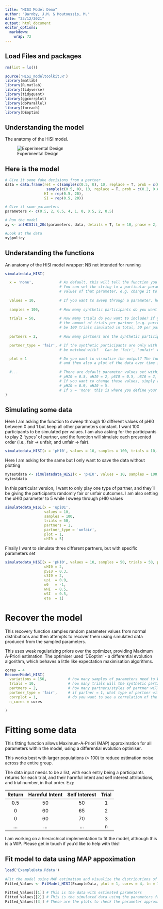 ```yaml
---
title: "HISI Model Demo"
author: "Barnby, J.M. & Moutoussis, M."
date: "23/12/2021"
output: html_document
editor_options: 
  markdown: 
    wrap: 72
---
```


## Load Files and packages

```r

rm(list = ls())

source('HISI_modeltoolkit.R')
library(matlab)
library(R.matlab)
library(tidyverse)
library(tidyquant)
library(ggcorrplot)
library(doParallel)
library(foreach)
library(DEoptim)
```

## Understanding the model

The anatomy of the HISI model.

![Experimental Design](ModelSchematic.png)

## Here is the model

```r

# Give it some fake decisions from a partner
data = data.frame(ret = c(sample(c(0.5, 0), 10, replace = T, prob = c(0.8, 0.2)),
                   sample(c(0.5, 0), 10, replace = T, prob = c(0.2, 0.8))),
                  HI = rep(0.5, 20),
                  SI = rep(0.5, 20))

# Give it some parameters
parameters <- c(0.5, 2, 0.5, 4, 1, 0, 0.5, 2, 0.5)

# Run the model 
xy <- infHISIll_20d(parameters, data, details = T, tn = 10, phase = 2, plot = 1, sim_only = 1)

#Look at the data
xy$policy

```

## Understanding the functions

An anatomy of the HISI model wrapper: NB not intended for running

```r

simulatedata_HISI(

  x = 'none',            # As default, this will tell the function you want to input specific parameters
                         # You can set the string to a particular parameter if you want to test multiple
                         # values of that parameter, e.g. change it to 'wSI'
   
  values = 10,           # If you want to sweep through a parameter, how many values do you want to test?
   
  samples = 100,         # How many synthetic participants do you want to produce per sweep?
   
  trials = 50,           # How many trials do you want to include? If you set 'partners' > 1, this is will the
                         # the amount of trials per partner (e.g. partner = 2, and you set 50 trials, so there will
                         # be 100 trials simulated in total, 50 per partner type)
   
  partners = 2,          # How many partners are the synthetic participants playing? Can be between 1-3

  partner_type = 'fair', # If the synthetic participants are only with one partner, which one should they 
                         # be matched with?   Can be 'fair', 'unfair' or 'random'.

  plot = 1               # Do you want to visualize the output? The function will return simulated data as standard,
                         # and then also a plot of the data over time if you set plot = 1.
  
  #...                   # There are default parameter values set within the function:
                         # pHI0 = 0.5, uHI0 = 2, pSI0 = 0.5, uSI0 = 2, uPi = 2, w0 = 0, wHI = 0.5, wSI = 0.5, eta = 0.5
                         # If you want to change these values, simply add extra arguments, e.g.:
                         # pHI0 = 0.9, uHI0 = 5.
                         # If x = 'none' this is where you define your specific parameters of interest to simulate
)

```

## Simulating some data

Here I am asking the function to sweep through 10 different values of
pHI0 between 0 and 1 but keep all other parameters constant. I want 100
participants to be simulated per values. I am also asking for the
participants to play 2 'types' of partner, and the function will
simulate each presented order (i.e., fair -> unfair, and unfair ->
fair).

```r

simulatedata_HISI(x = 'pHI0', values = 10, samples = 100, trials = 10, partners = 2, plot = 1, upi = 0.9)

```

Here I am asking for the same but I only want to save the data without
plotting

```r

mytestdata <- simulatedata_HISI(x = 'pHI0', values = 10, samples = 100, trials = 10, partners = 2, plot = 0)
mytestdata

```

In this particular version, I want to only play one type of partner, and
they'll be giving the participants randomly fair or unfair outcomes. I
am also setting the uHI0 parameter to 5 while I sweep through pHI0
values

```r

simulatedata_HISI(x = 'upi01', 
                  values = 10, 
                  samples = 100, 
                  trials = 50, 
                  partners = 1, 
                  partner_type = 'unfair', 
                  plot = 1,
                  uHI0 = 5)
```

Finally I want to simulate three different partners, but with specific parameters set

```r

simulatedata_HISI(x = 'pHI0', values = 10, samples = 50, trials = 50, partners = 2, plot = 1,
                  uHI0 = 2,
                  pSI0 = 0.3,
                  uSI0 = 2,
                  upi  = 0.9,
                  w0   = -1,
                  wHI  = 0.5,
                  wSI  = 0.5,
                  eta  = 1)

```

# Recover the model

This recovery function samples random parameter values from normal
distributions and then attempts to recover them using simulated data
produced from the sampled parameters.

This uses weak regularizing priors over the optimizer, providing Maximum
A-Priori estimation. The optimiser used 'DEoptim' - a differential evolution
algorithm, which behaves a little like expectation maximisation algorithms.

```r

cores = 4
RecoverModel_HISI(
  variations = 150,          # how many samples of parameters need to be drawn from a normal distribution?
  trials = 10,               # how many trials will the synthetic participants play with each partner?
  partners = 2,              # how many partners/styles of partner will they see?
  partner_type = 'fair',     # if partner = 1, what type of partner will they see?
  corrplot = 1,              # do you want to see a correlation of the parameters at the end?,
  n_cores = cores

)

```

# Fitting some data

This fitting function allows Maximum-A-Priori (MAP) approximation for
all parameters within the model, using a differential evolution optimiser.

This works best with larger populations (\> 100) to reduce estimation
noise across the entire group.

The data input needs to be a list, with each entry being a participants
returns for each trial, and their harmful intent and self interest
attributions, and trial number, in that order. E.g:

| Return | Harmful Intent | Self Interest | Trial |
|:------:|:--------------:|:-------------:|:-----:|
| 0.5    | 50             | 50            | 1     |
| 0      | 60             | 65            | 2     |
| 0      | 60             | 70            | 3     |
| ...    | ...            | ...           | n     |

I am working on a hierarchical implementation to fit the model, although this is a WIP. 
Please get in touch if you'd like to help with this!

## Fit model to data using MAP appoximation

```r

load('ExampleData.Rdata')
 
#Fit the model using MAP estimation and visualize the distributions of parameters and quality of model fit
Fitted_Values <- FitModel_HISI(ExampleData, plot = 1, cores = 4, tn = 10, phase = 2)

Fitted_Values[[1]] # This is the data with estimated parameters
Fitted_Values[[2]] # This is the simulated data using the parameters from Fitted_Values[[1]]
Fitted_Values[[3]] # These are the plots to check the parameter approximation and overall model fit

```
